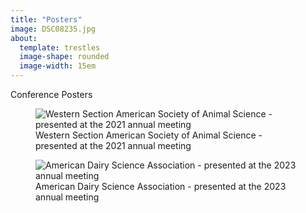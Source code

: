 ```yaml
---
title: "Posters"
image: DSC08235.jpg
about: 
  template: trestles
  image-shape: rounded
  image-width: 15em
---
```


Conference Posters

![Western Section American Society of Animal Science - presented at the 2021 annual meeting](WSASAS poster_FINAL.png){alt="Western Section American Society of Animal Science - presented at the 2021 annual meeting"}

![American Dairy Science Association - presented at the 2023 annual meeting](ADSA Poster_Loudenback.png){alt="American Dairy Science Association - presented at the 2023 annual meeting"}
